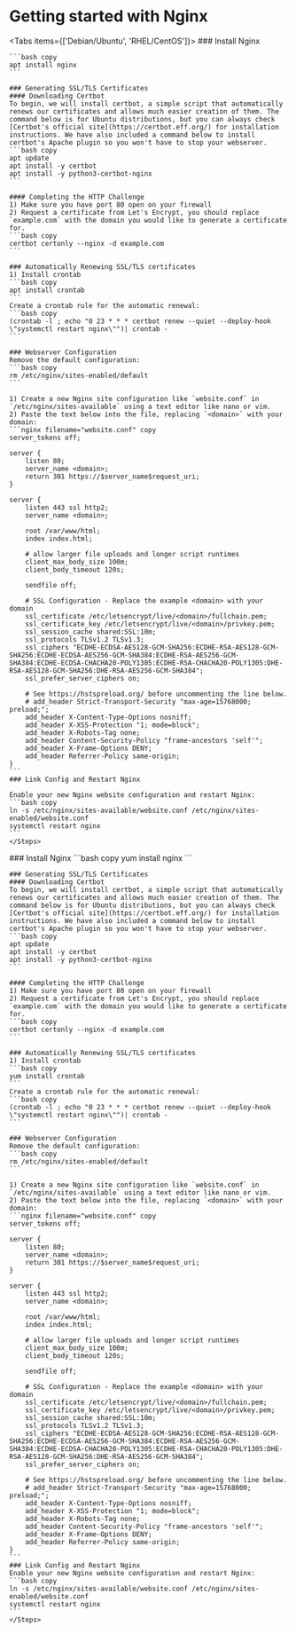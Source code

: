 
# Getting started with Nginx
<Tabs items={['Debian/Ubuntu', 'RHEL/CentOS']}>
  <Tab>
    <Steps>
    ### Install Nginx

    ```bash copy
    apt install nginx
    ```

    ### Generating SSL/TLS Certificates
    #### Downloading Certbot
    To begin, we will install certbot, a simple script that automatically renews our certificates and allows much easier creation of them. The command below is for Ubuntu distributions, but you can always check [Certbot's official site](https://certbot.eff.org/) for installation instructions. We have also included a command below to install certbot's Apache plugin so you won't have to stop your webserver.
    ```bash copy
    apt update
    apt install -y certbot
    apt install -y python3-certbot-nginx
    ```

    #### Completing the HTTP Challenge
    1) Make sure you have port 80 open on your firewall
    2) Request a certificate from Let's Encrypt, you should replace `example.com` with the domain you would like to generate a certificate for.
    ```bash copy
    certbot certonly --nginx -d example.com
    ```

    ### Automatically Renewing SSL/TLS certificates
    1) Install crontab
    ```bash copy
    apt install crontab
    ```
    Create a crontab rule for the automatic renewal:
    ```bash copy
    (crontab -l ; echo "0 23 * * * certbot renew --quiet --deploy-hook \"systemctl restart nginx\"")| crontab -
    ```

    ### Webserver Configuration
    Remove the default configuration:
    ```bash copy
    rm /etc/nginx/sites-enabled/default
    ```

    1) Create a new Nginx site configuration like `website.conf` in `/etc/nginx/sites-available` using a text editor like nano or vim.
    2) Paste the text below into the file, replacing `<domain>` with your domain:
    ```nginx filename="website.conf" copy
    server_tokens off;

    server {
        listen 80;
        server_name <domain>;
        return 301 https://$server_name$request_uri;
    }

    server {
        listen 443 ssl http2;
        server_name <domain>;

        root /var/www/html;
        index index.html;

        # allow larger file uploads and longer script runtimes
        client_max_body_size 100m;
        client_body_timeout 120s;

        sendfile off;

        # SSL Configuration - Replace the example <domain> with your domain
        ssl_certificate /etc/letsencrypt/live/<domain>/fullchain.pem;
        ssl_certificate_key /etc/letsencrypt/live/<domain>/privkey.pem;
        ssl_session_cache shared:SSL:10m;
        ssl_protocols TLSv1.2 TLSv1.3;
        ssl_ciphers "ECDHE-ECDSA-AES128-GCM-SHA256:ECDHE-RSA-AES128-GCM-SHA256:ECDHE-ECDSA-AES256-GCM-SHA384:ECDHE-RSA-AES256-GCM-SHA384:ECDHE-ECDSA-CHACHA20-POLY1305:ECDHE-RSA-CHACHA20-POLY1305:DHE-RSA-AES128-GCM-SHA256:DHE-RSA-AES256-GCM-SHA384";
        ssl_prefer_server_ciphers on;

        # See https://hstspreload.org/ before uncommenting the line below.
        # add_header Strict-Transport-Security "max-age=15768000; preload;";
        add_header X-Content-Type-Options nosniff;
        add_header X-XSS-Protection "1; mode=block";
        add_header X-Robots-Tag none;
        add_header Content-Security-Policy "frame-ancestors 'self'";
        add_header X-Frame-Options DENY;
        add_header Referrer-Policy same-origin;
    }
    ```
    ### Link Config and Restart Nginx

    Enable your new Nginx website configuration and restart Nginx:
    ```bash copy
    ln -s /etc/nginx/sites-available/website.conf /etc/nginx/sites-enabled/website.conf
    systemctl restart nginx
    ```
    </Steps>
  </Tab>
  <Tab>
    <Steps>
    ### Install Nginx
    ```bash copy
    yum install nginx
    ```

    ### Generating SSL/TLS Certificates
    #### Downloading Certbot
    To begin, we will install certbot, a simple script that automatically renews our certificates and allows much easier creation of them. The command below is for Ubuntu distributions, but you can always check [Certbot's official site](https://certbot.eff.org/) for installation instructions. We have also included a command below to install certbot's Apache plugin so you won't have to stop your webserver.
    ```bash copy
    apt update
    apt install -y certbot
    apt install -y python3-certbot-nginx
    ```

    #### Completing the HTTP Challenge
    1) Make sure you have port 80 open on your firewall
    2) Request a certificate from Let's Encrypt, you should replace `example.com` with the domain you would like to generate a certificate for.
    ```bash copy
    certbot certonly --nginx -d example.com
    ```

    ### Automatically Renewing SSL/TLS certificates
    1) Install crontab
    ```bash copy
    yum install crontab
    ```
    Create a crontab rule for the automatic renewal:
    ```bash copy
    (crontab -l ; echo "0 23 * * * certbot renew --quiet --deploy-hook \"systemctl restart nginx\"")| crontab -
    ```

    ### Webserver Configuration
    Remove the default configuration:
    ```bash copy
    rm /etc/nginx/sites-enabled/default
    ```

    1) Create a new Nginx site configuration like `website.conf` in `/etc/nginx/sites-available` using a text editor like nano or vim.
    2) Paste the text below into the file, replacing `<domain>` with your domain:
    ```nginx filename="website.conf" copy
    server_tokens off;

    server {
        listen 80;
        server_name <domain>;
        return 301 https://$server_name$request_uri;
    }

    server {
        listen 443 ssl http2;
        server_name <domain>;

        root /var/www/html;
        index index.html;

        # allow larger file uploads and longer script runtimes
        client_max_body_size 100m;
        client_body_timeout 120s;

        sendfile off;

        # SSL Configuration - Replace the example <domain> with your domain
        ssl_certificate /etc/letsencrypt/live/<domain>/fullchain.pem;
        ssl_certificate_key /etc/letsencrypt/live/<domain>/privkey.pem;
        ssl_session_cache shared:SSL:10m;
        ssl_protocols TLSv1.2 TLSv1.3;
        ssl_ciphers "ECDHE-ECDSA-AES128-GCM-SHA256:ECDHE-RSA-AES128-GCM-SHA256:ECDHE-ECDSA-AES256-GCM-SHA384:ECDHE-RSA-AES256-GCM-SHA384:ECDHE-ECDSA-CHACHA20-POLY1305:ECDHE-RSA-CHACHA20-POLY1305:DHE-RSA-AES128-GCM-SHA256:DHE-RSA-AES256-GCM-SHA384";
        ssl_prefer_server_ciphers on;

        # See https://hstspreload.org/ before uncommenting the line below.
        # add_header Strict-Transport-Security "max-age=15768000; preload;";
        add_header X-Content-Type-Options nosniff;
        add_header X-XSS-Protection "1; mode=block";
        add_header X-Robots-Tag none;
        add_header Content-Security-Policy "frame-ancestors 'self'";
        add_header X-Frame-Options DENY;
        add_header Referrer-Policy same-origin;
    }
    ```
    ### Link Config and Restart Nginx
    Enable your new Nginx website configuration and restart Nginx:
    ```bash copy
    ln -s /etc/nginx/sites-available/website.conf /etc/nginx/sites-enabled/website.conf
    systemctl restart nginx
    ```
    </Steps>
  </Tab>
</Tabs>
